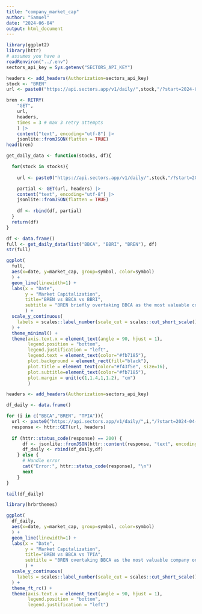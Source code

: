 ```yaml
---
title: "company_market_cap"
author: "Samuel"
date: "2024-06-04"
output: html_document
---
```


```r
library(ggplot2)
library(httr)
# assumes you have a 
readRenviron("../.env")
sectors_api_key = Sys.getenv("SECTORS_API_KEY")
```


```r
headers <- add_headers(Authorization=sectors_api_key)
stock <- "BREN"
url <- paste0("https://api.sectors.app/v1/daily/",stock,"/?start=2024-04-01&end=2024-05-31")

bren <- RETRY(
    "GET",
    url,
    headers,
    times = 3 # max 3 retry attempts
    ) |> 
    content("text", encoding="utf-8") |>
    jsonlite::fromJSON(flatten = TRUE)
head(bren)
```


```r
get_daily_data <- function(stocks, df){

  for(stock in stocks){
    
    url <- paste0("https://api.sectors.app/v1/daily/",stock,"/?start=2024-04-01&end=2024-05-31")

    partial <- GET(url, headers) |> 
    content("text", encoding="utf-8") |>
    jsonlite::fromJSON(flatten = TRUE)  
    
    df <- rbind(df, partial)
  }
  return(df)
}

df <- data.frame()
full <- get_daily_data(list("BBCA", "BBRI", "BREN"), df)
str(full)
```

```r
ggplot(
  full,
  aes(x=date, y=market_cap, group=symbol, color=symbol)
  ) +
  geom_line(linewidth=1) +
  labs(x = "Date", 
       y = "Market Capitalization", 
       title="BREN vs BBCA vs BBRI",
       subtitle = "BREN briefly overtaking BBCA as the most valuable company on IDX"
       ) +
  scale_y_continuous(
    labels = scales::label_number(scale_cut = scales::cut_short_scale(), suffix=" IDR")
  ) +
  theme_minimal() +
  theme(axis.text.x = element_text(angle = 90, hjust = 1), 
        legend.position = "bottom",
        legend.justification = "left", 
        legend.text = element_text(color="#fb7185"),
        plot.background = element_rect(fill="black"),
        plot.title = element_text(color="#f43f5e", size=16),
        plot.subtitle=element_text(color="#fb7185"),
        plot.margin = unit(c(1,1.4,1,1.2), "cm")
        ) 
```



```r
headers <- add_headers(Authorization=sectors_api_key)

df_daily <- data.frame()

for (i in c("BBCA","BREN", "TPIA")){
  url <- paste0("https://api.sectors.app/v1/daily/",i,"/?start=2024-04-01&end=2024-05-31")
  response <- httr::GET(url, headers)
  
  if (httr::status_code(response) == 200) {
      df <- jsonlite::fromJSON(httr::content(response, "text", encoding = "utf-8"),flatten=TRUE)
      df_daily <- rbind(df_daily,df)
    } else {
      # Handle error
      cat("Error:", httr::status_code(response), "\n")
      next
    }
}
```

```r
tail(df_daily)
```

```r
library(hrbrthemes)
```


```r
ggplot(
  df_daily,
  aes(x=date, y=market_cap, group=symbol, color=symbol)
  ) +
  geom_line(linewidth=1) +
  labs(x = "Date", 
       y = "Market Capitalization", 
       title="BREN vs BBCA vs TPIA",
       subtitle = "BREN overtaking BBCA as the most valuable company on IDX"
       ) +
  scale_y_continuous(
    labels = scales::label_number(scale_cut = scales::cut_short_scale(), suffix=" IDR")
  ) +
  theme_ft_rc() +
  theme(axis.text.x = element_text(angle = 90, hjust = 1), 
        legend.position = "bottom",
        legend.justification = "left") 
```


